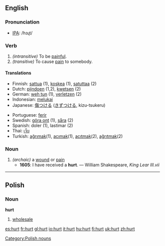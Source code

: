 ==English==
=== Pronunciation ===
*[[w:IPA|IPA]]: /hɜɻt/

=== Verb ===
{{irregverb|'''to hurt'''|'''[[hurts]]'''|'''hurt'''|'''hurt'''|'''[[hurting]]'''}}

#''(intransitive)'' To be [[painful]].
#''(transitive)'' To cause [[pain]] to somebody.

==== Translations ====
{{top}}
*Finnish: [[sattua]] (1), [[koskea]] (1), [[satuttaa]] (2)
*Dutch: [[pijndoen]] (1,2), [[kwetsen]] (2)
*German: [[weh tun]] (1), [[verletzen]] (2)
*Indonesian: [[luka|melukai]]
*Japanese: [[傷つける]] ([[きずつける]], kizu-tsukeru)
{{mid}}
*Portuguese: [[ferir]]
*Swedish: [[göra ont]] (1), [[såra]] (2)
*Spanish: doler (1), lastimar (2)
*Thai: [[เจ็บ]]
*Turkish: [[ağrımak]](1), [[acımak]](1), [[acıtmak]](2), [[ağrıtmak]](2)
{{bottom}}

===Noun===
{{en-noun|hurt|hurts}}
# ''(archaic)'' a [[wound]] or [[pain]]
#*'''1605''': I have received a '''hurt'''. — William Shakespeare, ''King Lear III.vii''

----

==Polish==
===Noun===
'''hurt'''

#[[wholesale]]

[[Category:Polish nouns]]

[[es:hurt]]
[[fr:hurt]]
[[gl:hurt]]
[[io:hurt]]
[[it:hurt]]
[[hu:hurt]]
[[fi:hurt]]
[[uk:hurt]]
[[zh:hurt]]